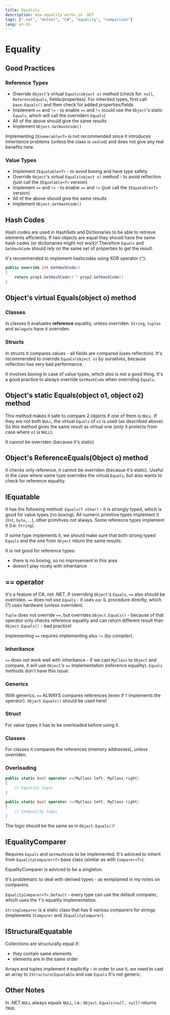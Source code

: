 ```yaml
---
title: Equality
description: How equality works in .NET
tags: [".net", "dotnet", "C#", "equality", "comparison"]
lang: en-US
---
```



# Equality

## Good Practices

### Reference Types

- Override `Object`'s virtual `Equals(object o)` method (check for: `null`,
  `ReferenceEquals`, fields/properties). For inherited types, first call
  `base.Equals()` and then check for added properties/fields
- Implement `==` and `!=` - to enable `==` and `!=` (could use the `Object`'s
  static `Equals`, which will call the overridern `Equals`)
- All of the above should give the same results
- Implement `Object.GetHashCode()`

Implementing `IEnumerable<T>` is not recommended since it introduces inheritance
problems (unless the class is `sealed`) and does not give any real benefits
here.

### Value Types

- Implement `IEquatable<T>` - to avoid boxing and have type safety
- Override `Object`'s virtual `Equals(object o)` method - to avoid reflection
  (just call the `IEquatable<T>` version)
- Implement `==` and `!=` - to enable `==` and `!=` (just call the
  `IEquatable<T>` version)
- All of the above should give the same results
- Implement `Object.GetHashCode()`

## Hash Codes

Hash codes are used in HashSets and Dictionaries to be able to retrieve elements
efficiently. If two objects are equal they should have the same hash codes (or
dictionaries might not work)! Therefore `Equals` and `GetHashCode` should rely
on the same set of properties to get the result.

It's recommended to implement hashcodes using XOR operator (`^`):

```csharp {1}
public override int GetHashCode()
{
    return prop1.GetHashCode() ^ prop2.GetHashCode()
}
```

## Object's virtual Equals(object o) method

### Classes

In classes it evaluates **reference** equality, unless overriden. `String`,
`tuples` and `delegate` have it overriden.

### Structs

In structs it compares values - all fields are compared (uses reflection). It's
recommended to override `Equals(object o)` by ourselves, because reflection has
very bad performance.

It involves boxing in case of value types, which also is not a good thing. It's
a good practice to always override `GetHashCode` when overriding `Equals`.

## Object's static Equals(object o1, object o2) method

This method makes it safe to compare 2 objects if one of them is `NULL`. If they
are not both `NULL`, the virtual `Equals` of `o1` is used (as described above).
So this method gives the same result as virtual one (only it protects from case
where `o1` is `NULL`).

It cannot be overriden (because it's static)

## Object's ReferenceEquals(Object o) method

It checks only reference, it cannot be overriden (becasue it's static). Useful
in the case where some type overrides the virtual `Equals`, but also wants to
check for reference equality.

## IEquatable

It has the following method: `Equals(T other)` - it is strongly typed, which is
good for value types (no boxing). All numeric primitive types implement it
(`Int`, `byte`, ...), other primitives not always. Some reference types
implement it (i.e. `String`).

If some type implements it, we should make sure that both strong typed `Equals`
and the one from `Object` return the same results.

It is not good for reference types:
- there is no boxing, so no improvement in this area
- doesn't play nicely with inheritance

## == operator

It's a feature of C#, not .NET. If overriding `Object`'s `Equals`, `==` also
should be overriden. `==` does not use `Equals` - it uses `eqc` IL procedure
directly, which (?) uses hardware (unless overriden).

`Tuple` does not override `==`, but overrides `Object.Equals()` - because of
that operator only checks reference equality and can return different result
than `Object.Equals()` - bad practice!

Implementing `==` requires implementing also `!=` (by compiler).

### Inheritance

`==` does not work well with inheritance - if we cast `MyClass` to `Object` and
compare, it will use `Object`'s `==` implementation (reference equality).
`Equals` methods don't have this issue.

### Generics

With generics, `==` ALWAYS compares references (even if `T` implements the
operator). `Object.Equals()` should be used here!

### Struct

For value types it has to be overloaded before using it.

### Classes
For classes it compares the references (memory addresses), unless overriden.

### Overloading

```csharp
public static bool operator ==(MyClass left, MyClass right) 
{
    // Equality logic
}

public static bool operator !=(MyClass left, MyClass right) 
{
    // Inequality logic
}
```

The logic should be the same as in `Object.Equals()`!

## IEqualityComparer

Requires `Equals` and `GetHashCode` to be implemented. It's adviced to inherit
from `EqualityComparer<T>` base class (similar as with `Comparer<T>`).

EqualityComparer is adviced to be a singleton.

It's problematic to deal with derived types - as exmplained in my notes on
comparers.

`EqualityComparer<T>.Default` - every type can use the default comparer, which
uses the `T`'s equality implementation.

`StringComparer` is a static class that has 6 variosu comparers for strings
(implements `IComparer` and `IEqualityComparer`).

## IStructuralEquatable

Collections are structurally equal if:
- they contain same elements
- elements are in the same order

Arrays and tuples implement it explicitly - in order to use it, we need to cast
an array to `IStructuralEquatable` and use `Equals` It's not generic.

## Other Notes

In .NET `NULL` always equals `NULL`, i.e.: `Object.Equals(null, null)` returns
`TRUE`.